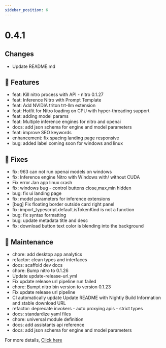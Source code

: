 ```yaml
---
sidebar_position: 6
---
```


# 0.4.1

## Changes

 - Update README.md

## 🚀 Features

 - feat: Kill nitro process with API - nitro 0.1.27
 - feat: Inference Nitro with Prompt Template
 - feat: Add NVIDIA triton trt-llm extension
 - feat: Hotfit for Nitro loading on CPU with hyper-threading support
 - feat: adding model params
 - feat: Multiple inference engines for nitro and openai
 - docs: add json schema for engine and model parameters
 - feat: improve SEO keywords
 - enhancement: fix spacing landing page responsive
 - bug: added label coming soon for windows and linux

## 🐛 Fixes

 - fix: 963 can not run openai models on windows
 - fix: Inference engine Nitro with Windows with/ without CUDA
 - Fix error Jan app linux crash
 - fix: windows bug - control buttons close,max,min hidden
 - bug: fix ui landing page
 - fix: model parameters for inference extensions
 - [bug] Fix floating border outside card right panel
 - fix: import_typescript.default.isTokenKind is not a function
 - bug: fix syntax formatting
 - bug: update metadata title and desc
 - fix: download button text color is blending into the background

## 🧰 Maintenance

 - chore: add desktop app analytics
 - refactor: clean types and interfaces
 - docs: scaffold dev docs
 - chore: Bump nitro to 0.1.26
 - Update update-release-url.yml
 - Fix update release url pipeline run failed
 - chore: Bumpt nitro bin version to version 0.1.23
 - Fix update release url pipeline
 - CI automatically update Update README with Nightly Build Information and stable download URL
 - refactor: deprecate invokers - auto proxying apis - strict types
 - docs: standardize yaml files
 - chore: universal module definition
 - docs: add assistants api reference
 - docs: add json schema for engine and model parameters

For more details, [Click here](https://github.com/janhq/jan/releases/tag/v0.4.1)